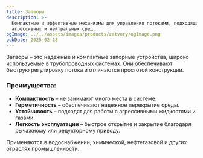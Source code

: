 ```yaml
---
title: Затворы
description: >-
  Компактные и эффективные механизмы для управления потоками, подходящие для
  агрессивных и нейтральных сред.
ogImage: ../../assets/images/products/zatvory/ogImage.png
pubDate: 2025-02-18
---
```

Затворы – это надежные и компактные запорные устройства, широко используемые в трубопроводных системах. Они обеспечивают быструю регулировку потока и отличаются простотой конструкции.

### Преимущества:

* **Компактность** – не занимают много места в системе.
* **Герметичность** – обеспечивают надежное перекрытие среды.
* **Устойчивость** – подходят для работы с агрессивными жидкостями и газами.
* **Легкость эксплуатации** – быстрое открытие и закрытие благодаря рычажному или редукторному приводу.

Применяются в водоснабжении, химической, нефтегазовой и других отраслях промышленности.
